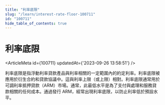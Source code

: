 ```yaml
---
title: "利率底限"
slug: "/learn/interest-rate-floor-100711"
id: "100711"
hide_table_of_contents: true
---
```



# 利率底限

<ArticleMeta id={100711} updatedAt={'2023-09-26 13:58:51'} />
<div className='border-solid border-b border-t-0 my-4 border-[var(--ifm-color-gray-300)]' />

利率底限是指浮動利率貸款產品與利率相關的一定範圍內的約定利率。利率底限被應用於衍生合約和貸款協議中。這與利率上限（或上限）相對。利率底限通常用於可調利率抵押貸款（ARM）市場。通常，此最低水平是為了支付與處理和服務貸款相關的任何成本。通過發行 ARM，經常出現利率底限，以防止利率低於預設水平。
